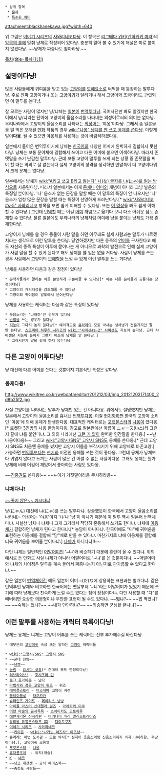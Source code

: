  * 상위 항목
  * [[문체]]
  * [[특수한 어미]]

{{{#!html
<iframe width="640" height="360" src="//www.youtube.com/embed/EErc1Jd00SY" frameborder="0" allowfullscreen></iframe>
}}}
attachment:blackhanekawa.jpg?width=640

위 그림은 [[이야기 시리즈]]의 [[사와리네코]]다냥.
이 항목은 [[리그베다 위키]]([[엔하위키 미러]])의 [[암묵의 룰]]에 맞춰 냥체로 작성되어 있다냥. 충분히 알아 볼 수 있기에 해설은 따로 붙이지 않겠다냥. ~~냥체가 짜증나도 참아라냥.~~

[[목차(title=목차다냥!)]]

== 설명이다냥! ==
많은 사람들에게 귀여움을 받고 있는 [[고양이]]를 [[모에요소]]로 써먹을 때 등장하는 말투다냥. 주로 진짜 고양이거냐 또는 [[고양이귀]]가 달리거냐 해서 고양이와 조금이라도 관련되면 이 말투를 쓴다냥. 

잘 모르는 사람이 많지만 냥/냐체는 [[일본어]] [[번역투]]다냥. 국어사전만 봐도 알겠지만 한국어에서 냥/냐라는 단어에 고양이의 울음소리를 나타내는 의성어로써의 의미는 없다냥. 우리나라에서 고양이의 울음소리를 나타내는 [[의성어]]는 '야옹'이다냥. 그래서 좀 일본물을 덜 먹은 오래된 [[만화]] 작품의 경우 [[wiki:"나옹" 냥체를 안 쓰고 옹체를 쓴다냥]]. 이렇게 말이'''다옹'''. 될 수 있으면 야옹체를 사용하는 것이 바람직하겠다옹.

일본에서 들어온 번역투이기에 냥체는 [[한국어]]의 다양한 어미에 완벽하게 결합하지 못한다냥. 냥체는 보통 문어체에 결합해서 쓰이고 다른 어미에 붙으면 어색하다냥. 따라서 존댓말을 쓰기 난감한 말투다냥. 근데 보통 고양이 말투를 쓰게 되는 상황 중 존댓말을 써야 할 때는 의외로 잘 없는데다 실제 고양이의 성격을 생각하면 반말쪽이 더 고양이다워서 크게 문제는 없다냥.

일본에서는 냥체가 [[wiki:"A라고 쓰고 B라고 읽는다" 나(な) 글자를 냐(にゃ)로 읽는 방식]]으로 사용된다냥. 따라서 일본에서는 이게 [[문체]]나 [[어미]]의 개념이 아니라 그냥 발음의 특징일 뿐이다냥. '나' 음소가 없는 문장을 말할 때는 이 말투의 특징이 안 나오지만 '나' 음소가 엄청 많은 문장을 말할 때는 특징이 선명하게 드러난다냥.[* [[wiki:"사와리네코#s-5" 사와리네코]] 항목을 보면 쉽게 이해할 수 있다냥. 또는 [http://www.youtube.com/watch?v=pgXC0ZOHaHs 이 영상]을 봐도 쉽게 이해할 수 있다냥.] 그런데 [[번역]]할 때는 이걸 [[어미]] 개념으로 옮기다 보니 다소 아쉬운 점도 존재할 수 있다냥. 물론 일본에도 우리나라의 냥체처럼 어미에 냥을 붙이는 냥체도 가끔 존재한다냥.

고양이가 냥체를 쓸 경우 동물이 사람 말을 하면 아무래도 실제 사람과는 말투가 다르겠지라는 생각으로 이런 말투를 쓴다냥. 당연하겠지만 다른 종족의 [[언어]]를 구사한다고 해도 자신의 종족 특성이 어투에 묻어나는 게 아니므로 과학의 발전으로 인해 실제 고양이가 사람 말을 할 수 있게 된다고 해도 냥체를 쓸 일은 없을 거다냥. 사람이 냥체를 쓰는 경우 사람에서 고양이의 [[모에]]함을 느낄 수 있게 이런 말투를 쓰는 거다냥.

냥체를 사용하면 다음과 같은 장점이 있다냥
 * 문학작품에서 말하는 이를 분명하게 구분해줄 수 있다냥[* 이는 다른 [[문체]]들과 공통되는 장점이다냥]
 * 고양이의 캐릭터성을 강조해줄 수 있다냥
 * 고양이의 귀여움이 말투에서 묻어난다냥

냥체를 사용하는 캐릭터는 다음과 같은 특징이 있다냥
 * 웃음소리는 '냐하하'인 경우가 많다냥
 * [[반말]]을 쓰는 경우가 많다냥
 * [[지능]]이 그다지 높지 않다냥[* 예외적으로 [[큐라레]]의 모로 박사는 생체병기 전문가지만 잘만 쓴다냥. [[스즈미야 하루히 시리즈]]의 [[wiki:"샤미센#s-2" 샤미센]]도 지능이 높다냥. 근데 샤미센은 지능이 높아서 그런지 애초에 냥체를 안 쓴다냥.]
  * 그래서인지 말을 길게 하지 않는다냥

== 다른 고양이 어투다냥! ==
냥 대신에 다른 어미를 쓴다는 것뿐이지 기본적인 특성은 같다냥.

=== 옹체다옹! ===
http://www.wikitree.co.kr/webdata/editor/201212/03/img_20121203171400_2d8b25f2.jpg

사실 고양이를 나타내는 말투가 냥체만 있는 건 아니다옹. 위에서도 설명했지만 냥체는 일본에서 고양이의 울음소리를 흉내낸 [[번역투]]다옹. 이걸 [[현지화]]하면 한국의 고양이 소리인 '야옹'에 의해 옹체가 탄생한다옹. 대표적인 캐릭터로는 [[포켓몬스터]]의 [[나옹]]이 있다옹.[* [[로켓단 3인방]]의 나옹 한정이다옹. 참고로 일본판에선 이름이 ニャース(냐스)라 그런지 끝에 냐를 붙인다냐. 그 외의 나라에선 [[그런 거 없다|그런 거 없이]] 완벽한 인간말을 한다옹.] ~~난 나옹이다옹!~~ 그리고 [[wiki:"고양시/SNS" 고양시 SNS]]도 옹체를 쓴다옹.[* 근데 고양시 SNS도 처음엔 옹체를 썼지만 고양시 이름을 부각시키기 위해 고양체로 바꾼고양.] 가능하면 [[번역투]]보다는 [[현지화]] 버전인 옹체를 쓰는 것이 좋다옹. 그런데 옹체가 냥체보다 귀엽지 않다고 느끼는 사람이 많은 건 어쩔 수 없는 사실이다옹. 그래도 옹체는 뭔가 냥체에 비해 어감이 재밌어서 좋아하는 사람도 있다옹. 

~~[[진중권]]도 쓴다옹!~~ ~~←이거 거짓말이라옹 무시하라옹~~
=== 냐체다냐! ===
[http://blog.naver.com/comix14/60162147601 ~~좋지 않은~~ 예시다냐]

냥(にゃん) 대신에 냐(にゃ)를 쓰는 말투다냐. 상술했듯이 한국에서 고양이 울음소리를 나타내는 의성어는 '야옹'이지 '냐'나 '냥'이 아니기 때문에 이 말투 역시 일본어 번역체다냐. 사실상 냥체나 냐체나 그게 그거라서 적당히 혼용해서 쓰기도 한다냐. 냐체에 [[이응체]]가 결합하면 냥체가 된다고 한다냐.[* 농담이 아니다냐. 한국어에도 "다"에 귀여움을 표현하는 이응체를 결합해 "당"체로 만들 수 있다냐. 마찬가지로 냐에 이응체를 결합해 더욱 귀여움을 보여줄 뿐이다냐.] [[누드|나체]]가 아니다냐!!~~

다만 냐체는 일반적인 [[어말어미]]인 '~냐'와 비슷하기 때문에 혼란이 올 수 있다냐. 위의 예시로 든 만화도 사실 냐체가 아니라 어말어미로 '~냐'를 쓴 것뿐이다냐. ~~어말어미와 냐체의 차이점은 말투를 계속 들어서 짜증나는지 아닌지로 판가름할 수 있다고 한다냐.~~

같은 일본어 [[번역체]]이긴 해도 일본어 어미 ~(だ)な에 상응하는 표현과는 별개다냐. 같은 번역투인 냥체와 비교하면 한국어에는 옛날부터 '~냐'라는 어말어미가 있었기 때문에 쓰기에 따라 냥체보다 친숙하게 느낄 수도 있다는 점이 장점이다냐. 다만 사용할 때 "다"를 빼버리면 요상한 의문형이냐 무안한 표현이 될 수도 있다냐. ~~떫냐?~~ ~~밥 먹었냐?~~ ~~숙제는 했냐?~~ ~~내가 만만하냐?~~ ~~죄송하면 군생활 끝나냐?~~

== 이런 말투를 사용하는 캐릭터 목록이다냥! ==
냥체든 옹체든 냐체든 고양이 어투를 쓰는 캐릭터는 전부 추가해주길 바란다냥.

 * 대부분의 [[고양이귀]] 속성 또는 말하는 [[고양이]] 캐릭터들

 * [[wiki:"고양시/SNS" 고양시 SNS]]
 * ~~군대 선임~~
 * ~~[[냥캣]]~~
 * [[농림]] - [[요시다 코쵸]][* 츤데레 모드 한정이다냥]
 * [[러브라이브!]] - [[호시조라 린]]
 * [[로그 호라이즌]] - [[냥타]]
 * [[마법사와 검은 고양이 위즈]] - 위즈
 * [[메이플스토리]] - [[마스테마]] 고양이 버전
 * [[블레이블루]] - [[타오카카]]
 * [[슈타인즈 게이트]] - [[페이리스 냥냥]]
 * [[아이돌 마스터 신데렐라 걸즈]] - [[마에카와 미쿠]]
 * [[어떤 마술의 금서목록]] - [[츠치미카도 모토하루]]
 * [[에반게리온 신극장판]] - [[마키나미 마리 일러스트리어스]]
 * [[유희왕 듀얼몬스터즈 GX]] - [[다이토쿠지]]
 * [[이야기 시리즈]] - [[사와리네코]]
 * ~~[[케이온]] - [[wiki:"나카노 아즈사" 아즈냥]]~~
 * [[큐라레: 마법 도서관]] - 모로 박사[* 심지어 웃음소리랑 신음소리까지 까지 냐하하향, 후냥이다냥.], 고양이귀 크롬웰
 * [[포켓몬스터]] - [[나옹]]
 * [[휴대퐁조이]]  - 위치(캐슬)
 * [[K]] - [[네코]]
 * ~~[[냥코 대전쟁]] - 공식 페이스북~~
 * ~~충청도 사람들~~

